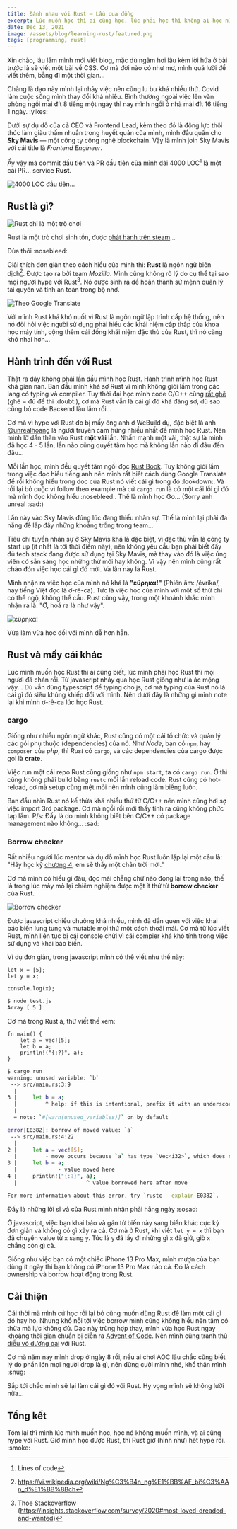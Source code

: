 ```yaml
---
title: Đánh nhau với Rust — Lẩu cua đồng
excerpt: Lúc muốn học thì ai cũng học, lúc phải học thì không ai học nữa rồi...
date: Dec 13, 2021
image: /assets/blog/learning-rust/featured.png
tags: [programming, rust]
---
```


Xin chào, lâu lắm mình mới viết blog, mặc dù ngâm hơi lâu kèm lời hứa ở bài trước là sẽ viết một bài về CSS. Cơ mà đời nào có như mơ, mình quá lười để viết thêm, bẵng đi một thời gian...

Chẳng là dạo này mình lại nhảy việc nên cũng lu bu khá nhiều thứ. Covid làm cuộc sống mình thay đổi khá nhiều. Bình thường ngoài việc lên văn phòng ngồi mài đít 8 tiếng một ngày thì nay mình ngồi ở nhà mài đít 16 tiếng 1 ngày. :yikes:

Dưới sự dụ dỗ của cả CEO và Frontend Lead, kèm theo đó là động lực thôi thúc làm giàu thấm nhuần trong huyết quản của mình, mình đầu quân cho **Sky Mavis** — một công ty công nghệ blockchain. Vậy là mình join Sky Mavis với cái title là *Frontend Engineer*.

Ấy vậy mà commit đầu tiên và PR đầu tiên của mình dài 4000 LOC[^1] là một cái PR... service **Rust**.

<image
  title="4000 LOC đầu tiên..."
  src="/assets/blog/learning-rust/01.png"
/>

[^1]: Lines of code

## Rust là gì?

<image
  title="Rust chỉ là một trò chơi"
  src="/assets/blog/learning-rust/05.png"
/>

Rust là một trò chơi sinh tồn, được [phát hành trên steam](https://store.steampowered.com/app/252490/Rust/)...

Đùa thôi :nosebleed:

Giải thích đơn giản theo cách hiểu của mình thì: **Rust** là ngôn ngữ biên dịch[^2]. Được tạo ra bởi team *Mozilla*. Mình cũng không rõ lý do cụ thể tại sao mọi người hype với Rust[^3]. Nó được sinh ra để hoàn thành sứ mệnh quản lý tài quyên và tính an toàn trong bộ nhớ.

[^2]: https://vi.wikipedia.org/wiki/Ng%C3%B4n_ng%E1%BB%AF_bi%C3%AAn_d%E1%BB%8Bch
[^3]: Thoe Stackoverflow (https://insights.stackoverflow.com/survey/2020#most-loved-dreaded-and-wanted)

<image
  className="hero"
  title="Theo Google Translate"
  src="/assets/blog/learning-rust/04.png"
/>

Với mình Rust khá khó nuốt vì Rust là ngôn ngữ lập trình cấp hệ thống, nên nó đòi hỏi việc người sử dụng phải hiểu các khái niệm cấp thấp của khoa học máy tính, cộng thêm cái đống khái niệm đặc thù của Rust, thì nó càng khó nhai hơn...

## Hành trình đến với Rust

Thật ra đây không phải lần đầu mình học Rust. Hành trình mình học Rust khá gian nan. Ban đầu mình khá sợ Rust vì mình không giỏi lắm trong các lang có typing và compiler. Tuy thời đại học mình code C/C++ cũng [rất ghê](de-thi-oop) (ghê = đủ để thi :doubt:), cơ mà Rust vẫn là cái gì đó khá đáng sợ, dù sao cũng bỏ code Backend lâu lắm rồi...

[de-thi-oop]: https://github.com/monodyle/de-thi-oop-vo-lam-truyen-ky-cpp

Cơ mà vì hype với Rust do bị mấy ông anh ở WeBuild dụ, đặc biệt là anh [@unrealhoang] là người truyền cảm hứng nhiều nhất để mình học Rust. Nên mình lỡ dấn thân vào Rust **một vài** lần. Nhấn mạnh một vài, thật sự là mình đã học 4 - 5 lần, lần nào cũng quyết tâm học mà không lần nào đi đâu đến đâu...

[@unrealhoang]: https://github.com/unrealhoang/

Mỗi lần học, mình đều quyết tâm ngồi đọc [Rust Book]. Tuy không giỏi lắm trong việc đọc hiểu tiếng anh nên mình rất biết cách dùng Google Translate để rồi không hiểu trong doc của Rust nó viết cái gì trong đó :lookdown:. Và rồi lại bỏ cuộc vì follow theo example mà cứ `cargo run` là có một cái lỗi gì đó mà mình đọc không hiểu :nosebleed:. Thế là mình học Go... (Sorry anh unreal :sad:)

[Rust Book]: https://doc.rust-lang.org/book/

Lần này vào Sky Mavis đúng lúc đang thiếu nhân sự. Thế là mình lại phải đa năng để lấp đầy những khoảng trống trong team...

Tiêu chí tuyển nhân sự ở Sky Mavis khá là đặc biệt, vì đặc thù vẫn là công ty start up (ít nhất là tới thời điểm này), nên không yêu cầu bạn phải biết đầy đủ tech stack đang được sử dụng tại Sky Mavis, mà thay vào đó là việc ứng viên có sẵn sàng học những thứ mới hay không. Vì vậy nên mình cũng rất chào đón việc học cái gì đó mới. Và lần này là Rust.

Mình nhận ra việc học của mình nó khá là **"εὕρηκα!"** (Phiên âm: /évrika/, hay tiếng Việt đọc là ơ-rê-ca). Tức là việc học của mình với một số thứ chỉ có thể ngộ, không thể cầu. Rust cũng vậy, trong một khoảnh khắc mình nhận ra là: "Ơ, hoá ra là như vậy".

<image
  title="εὕρηκα!"
  src="/assets/blog/learning-rust/02.jpg"
/>

Vừa làm vừa học đối với mình dễ hơn hẳn.

## Rust và mấy cái khác

Lúc mình muốn học Rust thì ai cũng biết, lúc mình phải học Rust thì mọi người đã chán rồi. Từ javascript nhảy qua học Rust giống như là ác mộng vậy... Dù vẫn dùng typescript để typing cho js, cơ mà typing của Rust nó là cái gì đó siêu khủng khiếp đối với mình. Nên dưới đây là những gì mình note lại khi mình ơ-rê-ca lúc học Rust.

### cargo

Giống như nhiều ngôn ngữ khác, Rust cũng có một cái tổ chức và quản lý các gói phụ thuộc (dependencies) của nó. Như *Node*, bạn có `npm`, hay `composer` của *php*, thì *Rust* có `cargo`, và các dependencies của cargo được gọi là **crate**.

Việc run một cái repo Rust cũng giống như `npm start`, ta có `cargo run`. Ờ thì cũng không phải build bằng `rustc` mỗi lần reload code. Rust cũng có hot-reload, cơ mà setup cũng mệt mỏi nên mình cũng làm biếng luôn.

Ban đầu nhìn Rust nó kế thừa khá nhiều thứ từ C/C++ nên mình cũng hơi sợ việc import 3rd package. Cơ mà ngồi rồi mới thấy tính ra cũng không phức tạp lắm. P/s: Đấy là do mình không biết bên C/C++ có package management nào không... :sad:

### Borrow checker

Rất nhiều người lúc mentor và dụ dỗ mình học Rust luôn lặp lại một câu là: "Hãy học kỹ [chương 4], em sẽ thấy một chân trời mới."

[chương 4]: https://doc.rust-lang.org/book/ch04-00-understanding-ownership.html

Cơ mà mình có hiểu gì đâu, đọc mãi chẳng chữ nào đọng lại trong não, thế là trong lúc mày mò lại chiêm nghiệm được một ít thứ từ **borrow checker** của Rust.

<image
  title="Borrow checker"
  src="/assets/blog/learning-rust/03.png"
/>

Được javascript chiều chuộng khá nhiều, mình đã dần quen với việc khai báo biến lung tung và mutable mọi thứ một cách thoải mái. Cơ mà từ lúc viết Rust, mình liên tục bị cái console chửi vì cái compier khá khó tính trong việc sử dụng và khai báo biến.

Ví dụ đơn giản, trong javascript mình có thể viết như thế này:

```js[data-file="test.js"]
let x = [5];
let y = x;

console.log(x);
```

```bash
$ node test.js
Array [ 5 ]
```

Cơ mà trong Rust á, thử viết thế xem:

```rust[data-file="main.rs"]
fn main() {
    let a = vec![5];
    let b = a;
    println!("{:?}", a);
}
```

```bash
$ cargo run
warning: unused variable: `b`
 --> src/main.rs:3:9
  |
3 |     let b = a;
  |         ^ help: if this is intentional, prefix it with an underscore: `_b`
  |
  = note: `#[warn(unused_variables)]` on by default

error[E0382]: borrow of moved value: `a`
 --> src/main.rs:4:22
  |
2 |     let a = vec![5];
  |         - move occurs because `a` has type `Vec<i32>`, which does not implement the `Copy` trait
3 |     let b = a;
  |             - value moved here
4 |     println!("{:?}", a);
  |                      ^ value borrowed here after move

For more information about this error, try `rustc --explain E0382`.
```

Đấy là những lời sỉ vả của Rust mình nhận phải hằng ngày :sosad:

Ở javascript, việc bạn khai báo và gán từ biến này sang biến khác cực kỳ đơn giản và không có gì xảy ra cả. Cơ mà ở Rust, khi viết `let y = x` thì bạn đã chuyển value từ `x` sang `y`. Tức là `y` đã lấy đi những gì `x` đã giữ, giờ `x` chẳng còn gì cả.

Giống như việc bạn có một chiếc iPhone 13 Pro Max, mình mượn của bạn dùng ít ngày thì bạn không có iPhone 13 Pro Max nào cả. Đó là cách ownership và borrow hoạt động trong Rust.

## Cải thiện

Cái thời mà mình cứ học rồi lại bỏ cũng muốn dùng Rust để làm một cái gì đó hay ho. Nhưng khổ nỗi tới việc borrow mình cũng không hiểu nên tâm có thừa mà lực không đủ. Dạo này trùng hợp thay, mình vừa học Rust ngay khoảng thời gian chuẩn bị diễn ra [Advent of Code]. Nên mình cũng tranh thủ [diễu võ dương oai] với Rust.

[Advent of Code]: https://adventofcode.com/
[diễu võ dương oai]: https://github.com/monodyle/aoc/tree/master/2021/

Cơ mà năm nay mình drop ở ngày 8 rồi, nếu ai chơi AOC lâu chắc cũng biết lý do phần lớn mọi người drop là gì, nên đừng cười mình nhé, khổ thân mình :snug:

Sắp tới chắc mình sẽ lại làm cái gì đó với Rust. Hy vọng mình sẽ không lười nữa...

## Tổng kết

Tóm lại thì mình lúc mình muốn học, học nó không muốn mình, và ai cũng hype với Rust. Giờ mình học được Rust, thì Rust giờ (hình như) hết hype rồi. :smoke:

